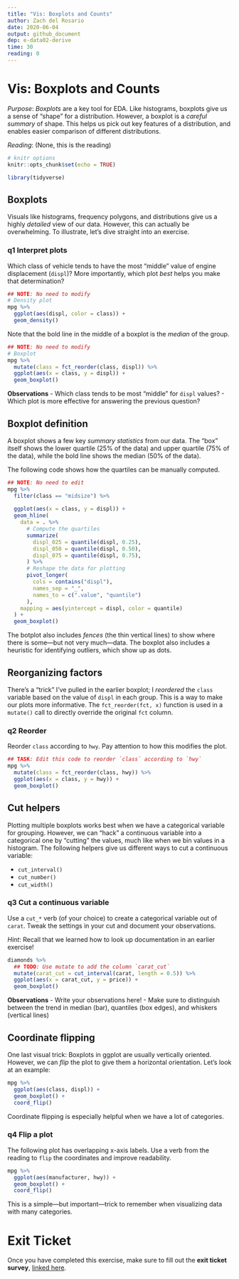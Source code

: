 ```yaml
---
title: "Vis: Boxplots and Counts"
author: Zach del Rosario
date: 2020-06-04
output: github_document
dep: e-data02-derive
time: 30
reading: 0
---
```


# Vis: Boxplots and Counts

*Purpose*: *Boxplots* are a key tool for EDA. Like histograms, boxplots give us a sense of "shape" for a distribution. However, a boxplot is a *careful summary* of shape. This helps us pick out key features of a distribution, and enables easier comparison of different distributions.

*Reading*: (None, this is the reading)

```r
# knitr options
knitr::opts_chunk$set(echo = TRUE)
```

```r
library(tidyverse)

```

## Boxplots

Visuals like histograms, frequency polygons, and distributions give us a highly *detailed* view of our data. However, this can actually be overwhelming. To illustrate, let's dive straight into an exercise.

### __q1__ Interpret plots

Which class of vehicle tends to have the most "middle" value of engine displacement (`displ`)? More importantly, which plot *best* helps you make that determination?

```r
## NOTE: No need to modify
# Density plot
mpg %>%
  ggplot(aes(displ, color = class)) +
  geom_density()
```

Note that the bold line in the middle of a boxplot is the *median* of the group.

```r
## NOTE: No need to modify
# Boxplot
mpg %>%
  mutate(class = fct_reorder(class, displ)) %>% 
  ggplot(aes(x = class, y = displ)) +
  geom_boxplot()
```

**Observations**
- Which class tends to be most "middle" for `displ` values?
- Which plot is more effective for answering the previous question?

## Boxplot definition

A boxplot shows a few key *summary statistics* from our data. The "box" itself shows the lower quartile (25% of the data) and upper quartile (75% of the data), while the bold line shows the median (50% of the data). 

The following code shows how the quartiles can be manually computed.

```r
## NOTE: No need to edit
mpg %>% 
  filter(class == "midsize") %>% 
  
  ggplot(aes(x = class, y = displ)) +
  geom_hline(
    data = . %>%
      # Compute the quartiles
      summarize(
        displ_025 = quantile(displ, 0.25),
        displ_050 = quantile(displ, 0.50),
        displ_075 = quantile(displ, 0.75),
      ) %>%
      # Reshape the data for plotting
      pivot_longer(
        cols = contains("displ"),
        names_sep = "_",
        names_to = c(".value", "quantile")
      ),
    mapping = aes(yintercept = displ, color = quantile)
  ) +
  geom_boxplot()
```

The botplot also includes *fences* (the thin vertical lines) to show where there is some---but not very much---data. The boxplot also includes a heuristic for identifying outliers, which show up as dots.

## Reorganizing factors

There's a "trick" I've pulled in the earlier boxplot; I *reordered* the `class` variable based on the value of `displ` in each group. This is a way to make our plots more informative. The `fct_reorder(fct, x)` function is used in a `mutate()` call to directly override the original `fct` column.

### __q2__ Reorder

Reorder `class` according to `hwy`. Pay attention to how this modifies the plot.

```r
## TASK: Edit this code to reorder `class` according to `hwy`
mpg %>%
  mutate(class = fct_reorder(class, hwy)) %>% 
  ggplot(aes(x = class, y = hwy)) +
  geom_boxplot()
```


## Cut helpers

Plotting multiple boxplots works best when we have a categorical variable for grouping. However, we can "hack" a continuous variable into a categorical one by "cutting" the values, much like when we bin values in a histogram. The following helpers give us different ways to cut a continuous variable:

- `cut_interval()`
- `cut_number()`
- `cut_width()`

### __q3__ Cut a continuous variable

Use a `cut_*` verb (of your choice) to create a categorical variable out of `carat`. Tweak the settings in your cut and document your observations.

*Hint*: Recall that we learned how to look up documentation in an earlier exercise!

```r
diamonds %>%
  ## TODO: Use mutate to add the column `carat_cut`
  mutate(carat_cut = cut_interval(carat, length = 0.5)) %>% 
  ggplot(aes(x = carat_cut, y = price)) +
  geom_boxplot()
```

**Observations**
- Write your observations here!
- Make sure to distinguish between the trend in median (bar), quantiles (box edges), and whiskers (vertical lines)

## Coordinate flipping

One last visual trick: Boxplots in ggplot are usually vertically oriented. However, we can *flip* the plot to give them a horizontal orientation. Let's look at an example:

```r
mpg %>%
  ggplot(aes(class, displ)) +
  geom_boxplot() +
  coord_flip()
```

Coordinate flipping is especially helpful when we have a lot of categories.

### __q4__ Flip a plot

The following plot has overlapping x-axis labels. Use a verb from the reading to `flip` the coordinates and improve readability.

```r
mpg %>%
  ggplot(aes(manufacturer, hwy)) +
  geom_boxplot() +
  coord_flip()
```

This is a simple---but important---trick to remember when visualizing data with many categories.

<!-- include-exit-ticket -->
# Exit Ticket
<!-- -------------------------------------------------- -->

Once you have completed this exercise, make sure to fill out the **exit ticket survey**, [linked here](https://docs.google.com/forms/d/e/1FAIpQLSeuq2LFIwWcm05e8-JU84A3irdEL7JkXhMq5Xtoalib36LFHw/viewform?usp=pp_url&entry.693978880=e-vis03-boxplots-assignment.Rmd).
